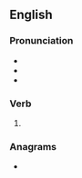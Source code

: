==English==

===Pronunciation===
* {{IPA|en|/bɹiːt͡ʃt/}}
* {{rhymes|en|iːtʃt|s=1}}
* {{homophones|en|breeched}}

===Verb===
{{head|en|verb form}}

# {{en-past of|breach}}

===Anagrams===
* {{anagrams|en|a=abcdeehr|berdache}}